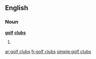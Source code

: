 ==English==
===Noun===
'''[[golf]] [[clubs]]'''
#{{plural of|golf club}}

[[ar:golf clubs]]
[[fr:golf clubs]]
[[simple:golf clubs]]